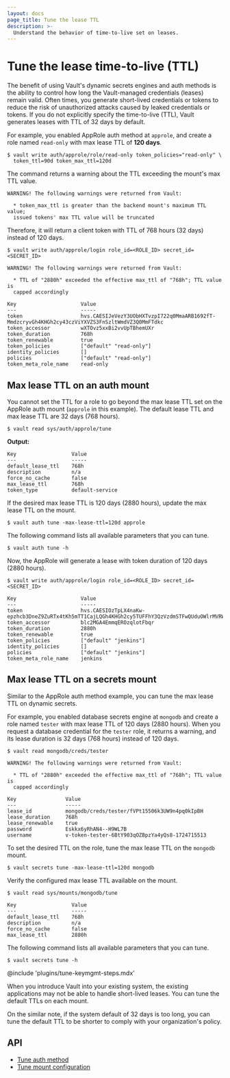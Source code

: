 ```yaml
---
layout: docs
page_title: Tune the lease TTL
description: >-
  Understand the behavior of time-to-live set on leases. 
---
```


# Tune the lease time-to-live (TTL)

The benefit of using Vault's dynamic secrets engines and auth methods is the
ability to control how long the Vault-managed credentials (leases) remain valid.
Often times, you generate short-lived credentials or tokens to reduce the risk
of unauthorized attacks caused by leaked credentials or tokens. If you do not
explicitly specify the time-to-live (TTL), Vault generates leases with TTL of 32
days by default.


For example, you enabled AppRole auth method at `approle`, and create a role
named `read-only` with max lease TTL of **120 days**. 

```shell-session
$ vault write auth/approle/role/read-only token_policies="read-only" \
  token_ttl=90d token_max_ttl=120d
```

The command returns a warning about the TTL exceeding the mount's max TTL value.

<CodeBlockConfig hideClipboard>

```plaintext
WARNING! The following warnings were returned from Vault:

  * token_max_ttl is greater than the backend mount's maximum TTL value;
  issued tokens' max TTL value will be truncated
```

</CodeBlockConfig>


Therefore, it will return a client token with TTL of 768 hours (32 days) instead
of 120 days.

<CodeBlockConfig highlight="12" hideClipboard>

```shell-session
$ vault write auth/approle/login role_id=<ROLE_ID> secret_id=<SECRET_ID>

WARNING! The following warnings were returned from Vault:

  * TTL of "2880h" exceeded the effective max_ttl of "768h"; TTL value is
  capped accordingly

Key                     Value
---                     -----
token                   hvs.CAESIJeVezY3UObHXTvzpI722q0MmaARB1692fT-MmdzcryvGh4KHGh2cy43czViYXVZS3FnSzltWmdVZ3Q0MmFTdkc
token_accessor          wXTOvz5xxBi2vvUpTBhemUXr
token_duration          768h
token_renewable         true
token_policies          ["default" "read-only"]
identity_policies       []
policies                ["default" "read-only"]
token_meta_role_name    read-only
```

</CodeBlockConfig>

## Max lease TTL on an auth mount

You cannot set the TTL for a role to go beyond the max lease TTL set on the
AppRole auth mount (`approle` in this example). The default lease TTL and max
lease TTL are 32 days (768 hours).

```shell-session
$ vault read sys/auth/approle/tune
```

**Output:**

<CodeBlockConfig highlight="3,6" hideClipboard>

```plaintext
Key                  Value
---                  -----
default_lease_ttl    768h
description          n/a
force_no_cache       false
max_lease_ttl        768h
token_type           default-service
```

</CodeBlockConfig>

If the desired max lease TTL is 120 days (2880 hours), update the max lease TTL
on the mount. 

```shell-session
$ vault auth tune -max-lease-ttl=120d approle
```

The following command lists all available parameters that you can tune.

```shell-session
$ vault auth tune -h
```

Now, the AppRole will generate a lease with token duration of 120 days (2880 hours). 

<CodeBlockConfig highlight="7" hideClipboard>

```shell-session
$ vault write auth/approle/login role_id=<ROLE_ID> secret_id=<SECRET_ID>

Key                     Value
---                     -----
token                   hvs.CAESIOzTpLX4naKw-epzhcb3DneZ9ZuRTx4tKh5mTT1CajLQGh4KHGh2cy5TUFFhY3QzVzdmSTFwQUduOWlrMVRWaUE
token_accessor          blc2MGA4EmmqEROzqlotFbqr
token_duration          2880h
token_renewable         true
token_policies          ["default" "jenkins"]
identity_policies       []
policies                ["default" "jenkins"]
token_meta_role_name    jenkins
```

</CodeBlockConfig>


## Max lease TTL on a secrets mount

Similar to the AppRole auth method example, you can tune the max lease TTL on
dynamic secrets.

For example, you enabled database secrets engine at `mongodb` and create a role
named `tester` with max lease TTL of 120 days (2880 hours). When you request a
database credential for the `tester` role, it returns a warning, and its lease
duration is 32 days (768 hours) instead of 120 days.

<CodeBlockConfig hideClipboard highlight="11">

```shell-session
$ vault read mongodb/creds/tester

WARNING! The following warnings were returned from Vault:

  * TTL of "2880h" exceeded the effective max_ttl of "768h"; TTL value is
  capped accordingly

Key                Value
---                -----
lease_id           mongodb/creds/tester/fVPt15506k3UW9n4pq0kIpBH
lease_duration     768h
lease_renewable    true
password           Eskkx6yRhAN4--H9WL7B
username           v-token-tester-6BtY903qOZBpzYa4yQs8-1724715513
```

</CodeBlockConfig>

To set the desired TTL on the role, tune the max lease TTL on the `mongodb`
mount.

<Tabs>
<Tab heading="CLI" group="cli">

```shell-session
$ vault secrets tune -max-lease-ttl=120d mongodb
```

Verify the configured max lease TTL available on the mount.

<CodeBlockConfig hideClipboard highlight="8">

```shell-session
$ vault read sys/mounts/mongodb/tune

Key                  Value
---                  -----
default_lease_ttl    768h
description          n/a
force_no_cache       false
max_lease_ttl        2880h
```

</CodeBlockConfig>

The following command lists all available parameters that you can tune.

```shell-session
$ vault secrets tune -h
```

</Tab>
<Tab heading="GUI" group="gui">

@include 'plugins/tune-keymgmt-steps.mdx'

</Tab>
</Tabs>

When you introduce Vault into your existing system, the existing applications
may not be able to handle short-lived leases. You can tune the default TTLs
on each mount. 

On the similar note, if the system default of 32 days is too long, you can tune
the default TTL to be shorter to comply with your organization's policy.

## API

- [Tune auth method](/vault/api-docs/system/auth#tune-auth-method)
- [Tune mount configuration](/vault/api-docs/system/mounts#tune-mount-configuration)
